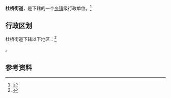 {{中国乡级行政区|61/05/02/001/000}}

'''杜桥街道'''，是{{PRC admin/fullname|61/05/02/001/000|3}}下辖的一个[[乡镇|乡镇]]级行政单位。<ref>{{PRC admin/ref sgc|{{PRC admin/parent|61/05/02/001/000}}}}</ref>

== 行政区划 ==

杜桥街道下辖以下地区：<ref>{{PRC admin/ref sgc|61/05/02/001/000}}</ref>

{{PRC admin/children|61/05/02/001/000}}。

== 参考资料 ==

{{reflist}}

{{行政区划小作品}}
{{PRC admin/navcat|61/05/02/001/000}}